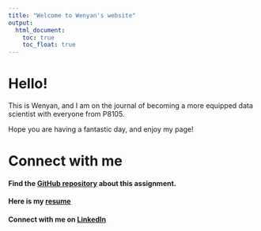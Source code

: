 ```yaml
---
title: "Welcome to Wenyan's website"
output: 
  html_document:
    toc: true
    toc_float: true
---
```


# Hello!

This is Wenyan, and I am on the journal of becoming a more equipped data scientist with everyone from P8105. 

Hope you are having a fantastic day, and enjoy my page!

# Connect with me

#### Find the [GitHub repository](https://github.com/mawenyan1219/p8105_hw4_wm2460.github.io.git) about this assignment.

#### Here is my [resume](resume.html)

#### Connect with me on [LinkedIn](www.linkedin.com/in/wenyanma)

